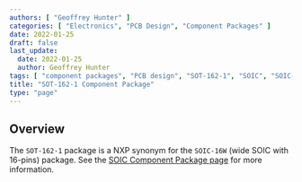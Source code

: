 ```yaml
---
authors: [ "Geoffrey Hunter" ]
categories: [ "Electronics", "PCB Design", "Component Packages" ]
date: 2022-01-25
draft: false
last_update:
  date: 2022-01-25
  author: Geoffrey Hunter
tags: [ "component packages", "PCB design", "SOT-162-1", "SOIC", "SOIC-16", "SOIC-16W", "NXP" ]
title: "SOT-162-1 Component Package"
type: "page"
---
```



## Overview

The `SOT-162-1` package is a NXP synonym for the `SOIC-16W` (wide SOIC with 16-pins) package. See the [SOIC Component Package page](../soic-component-package) for more information.
